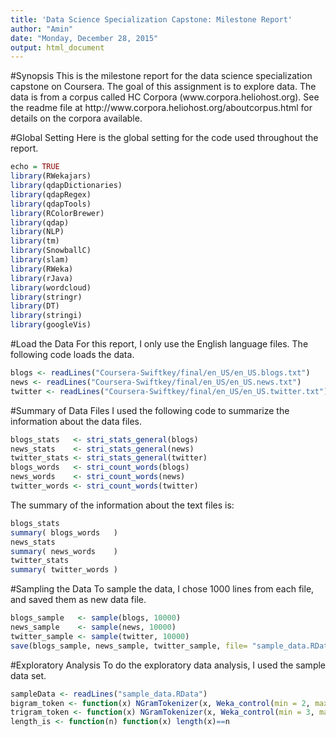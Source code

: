 ```yaml
---
title: 'Data Science Specialization Capstone: Milestone Report'
author: "Amin"
date: "Monday, December 28, 2015"
output: html_document
---
```


#Synopsis
This is the milestone report for the data science specialization capstone on Coursera.  The goal of this assignment is to explore data.  The data is from a corpus called HC Corpora (www.corpora.heliohost.org). See the readme file at http://www.corpora.heliohost.org/aboutcorpus.html for details on the corpora available. 

#Global Setting
Here is the global setting for the code used throughout the report.
```r
echo = TRUE
library(RWekajars)
library(qdapDictionaries)
library(qdapRegex)
library(qdapTools)
library(RColorBrewer)
library(qdap)
library(NLP)
library(tm)
library(SnowballC)
library(slam)
library(RWeka)
library(rJava)
library(wordcloud)
library(stringr)
library(DT)
library(stringi)
library(googleVis)
```

#Load the Data
For this report, I only use the English language files. The following code loads the data.
```r
blogs <- readLines("Coursera-Swiftkey/final/en_US/en_US.blogs.txt")
news <- readLines("Coursera-Swiftkey/final/en_US/en_US.news.txt")
twitter <- readLines("Coursera-Swiftkey/final/en_US/en_US.twitter.txt")
```

#Summary of Data Files
I used the following code to summarize the information about the data files.

```r
blogs_stats   <- stri_stats_general(blogs)
news_stats    <- stri_stats_general(news)
twitter_stats <- stri_stats_general(twitter)
blogs_words   <- stri_count_words(blogs)
news_words    <- stri_count_words(news)
twitter_words <- stri_count_words(twitter)
```
The summary of the information about the text files is:
```r
blogs_stats
summary( blogs_words   )
news_stats
summary( news_words    )
twitter_stats
summary( twitter_words )
```

#Sampling the Data
To sample the data, I chose 1000 lines from each file, and saved them as new data file.
```r
blogs_sample   <- sample(blogs, 10000)
news_sample    <- sample(news, 10000)
twitter_sample <- sample(twitter, 10000)
save(blogs_sample, news_sample, twitter_sample, file= "sample_data.RData")
```

#Exploratory Analysis
To do the exploratory data analysis, I used the sample data set.
```r
sampleData <- readLines("sample_data.RData")
bigram_token <- function(x) NGramTokenizer(x, Weka_control(min = 2, max = 2))
trigram_token <- function(x) NGramTokenizer(x, Weka_control(min = 3, max = 3))
length_is <- function(n) function(x) length(x)==n
```


